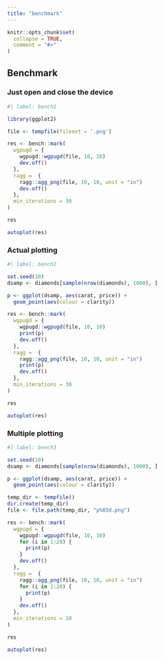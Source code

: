 ```yaml
---
title: "benchmark"
---
```


```r
knitr::opts_chunk$set(
  collapse = TRUE,
  comment = "#>"
)
```

## Benchmark

### Just open and close the device

```r
#| label: bench1

library(ggplot2)

file <- tempfile(fileext = '.png')

res <- bench::mark(
  wgpugd = {
    wgpugd::wgpugd(file, 10, 10)
    dev.off()
  },
  ragg =  {
    ragg::agg_png(file, 10, 10, unit = "in")
    dev.off()
  },
  min_iterations = 30
)

res

autoplot(res)
```


### Actual plotting

```r
#| label: bench2

set.seed(10)
dsamp <- diamonds[sample(nrow(diamonds), 1000), ]

p <- ggplot(dsamp, aes(carat, price)) +
  geom_point(aes(colour = clarity))

res <- bench::mark(
  wgpugd = {
    wgpugd::wgpugd(file, 10, 10)
    print(p)
    dev.off()
  },
  ragg =  {
    ragg::agg_png(file, 10, 10, unit = "in")
    print(p)
    dev.off()
  },
  min_iterations = 30
)

res

autoplot(res)
```

### Multiple plotting

```r
#| label: bench3

set.seed(10)
dsamp <- diamonds[sample(nrow(diamonds), 1000), ]

p <- ggplot(dsamp, aes(carat, price)) +
  geom_point(aes(colour = clarity))

temp_dir <- tempfile()
dir.create(temp_dir)
file <- file.path(temp_dir, "p%03d.png")

res <- bench::mark(
  wgpugd = {
    wgpugd::wgpugd(file, 10, 10)
    for (i in 1:20) {
      print(p)
    }
    dev.off()
  },
  ragg =  {
    ragg::agg_png(file, 10, 10, unit = "in")
    for (i in 1:20) {
      print(p)
    }
    dev.off()
  },
  min_iterations = 10
)

res

autoplot(res)
```
